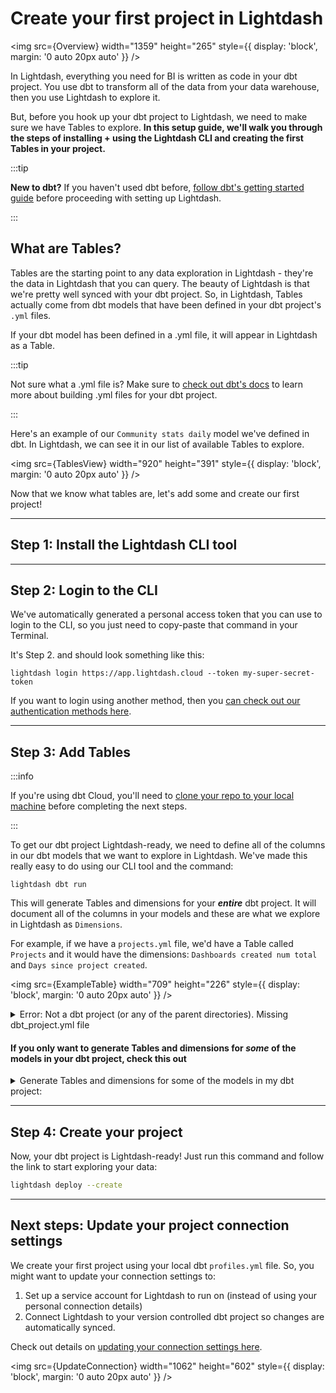 
# Create your first project in Lightdash

<img
    src={Overview}
    width="1359"
    height="265"
    style={{ display: 'block', margin: '0 auto 20px auto' }}
/>

In Lightdash, everything you need for BI is written as code in your dbt project. You use dbt to transform all of the data from your data warehouse, then you use Lightdash to explore it.

But, before you hook up your dbt project to Lightdash, we need to make sure we have Tables to explore. **In this setup guide, we'll walk you through the steps of installing + using the Lightdash CLI and creating the first Tables in your project.**

:::tip

**New to dbt?** If you haven't used dbt before, [follow dbt's getting started guide](https://docs.getdbt.com/tutorial/setting-up)
before proceeding with setting up Lightdash.

:::

## What are Tables?

Tables are the starting point to any data exploration in Lightdash - they're the data in Lightdash that you can query. The beauty of Lightdash is that we're pretty well synced with your dbt project. So, in Lightdash, Tables actually come from dbt models that have been defined in your dbt project's `.yml` files.

If your dbt model has been defined in a .yml file, it will appear in Lightdash as a Table.

:::tip

Not sure what a .yml file is? Make sure to [check out dbt's docs](https://docs.getdbt.com/reference/configs-and-properties) to learn more about building .yml files for your dbt project.

:::

Here's an example of our `Community stats daily` model we've defined in dbt. In Lightdash, we can see it in our list of available Tables to explore.

<img
    src={TablesView}
    width="920"
    height="391"
    style={{ display: 'block', margin: '0 auto 20px auto' }}
/>

Now that we know what tables are, let's add some and create our first project!

---

## Step 1: Install the Lightdash CLI tool

<HowToInstallTheLightdashCli />

---

## Step 2: Login to the CLI

We've automatically generated a personal access token that you can use to login to the CLI, so you just need to copy-paste that command in your Terminal.

It's Step 2. and should look something like this:

```shell
lightdash login https://app.lightdash.cloud --token my-super-secret-token
```

If you want to login using another method, then you [can check out our authentication methods here](/guides/cli/cli-authentication.mdx).

---

## Step 3: Add Tables

:::info

If you're using dbt Cloud, you'll need to [clone your repo to your local machine](https://docs.github.com/en/repositories/creating-and-managing-repositories/cloning-a-repository) before completing the next steps.

:::

To get our dbt project Lightdash-ready, we need to define all of the columns in our dbt models that we want to explore in Lightdash. We've made this really easy to do using our CLI tool and the command:

```shell
lightdash dbt run
```

This will generate Tables and dimensions for your **_entire_** dbt project. It will document all of the columns in your models and these are what we explore in Lightdash as `Dimensions`.

For example, if we have a `projects.yml` file, we'd have a Table called `Projects` and it would have the dimensions: `Dashboards created num total` and `Days since project created`.

<img
    src={ExampleTable}
    width="709"
    height="226"
    style={{ display: 'block', margin: '0 auto 20px auto' }}
/>

<details>
    <summary>
        Error: Not a dbt project (or any of the parent directories). Missing
        dbt_project.yml file
    </summary>
    Make sure that you're in your dbt project folder before you try doing `lightdash
    dbt run`! Otherwise, you'll run into this error.
</details>

#### If you only want to generate Tables and dimensions for **_some_** of the models in your dbt project, check this out

<details>
  <summary>Generate Tables and dimensions for some of the models in my dbt project:</summary>
  There may be a specific set of models that you want to start out with as Tables in Lightdash. If this is the case, we recommend [using dbt's `tags`](https://docs.getdbt.com/reference/resource-configs/tags) to tag these models. You can use sets of existing tags, or you can create a new Lightdash-specific tag. Something like this:

```yaml
{{
  config(
    materialized='table',
    tags=['lightdash']
  )
}}
```

The `lightdash dbt run` command supports dbt model selection syntax to generate .yml files for a group of models. This means you can use tags or other model selection syntax to specify which models you want to generate dimensions for in your dbt project.

```shell
lightdash dbt run -s tag:lightdash # all models with the lightdash tag
lightdash dbt run -s payments  # just payments
lightdash dbt run -s payments+ # payments and all children
lightdash dbt run -s +payments # payments and all parents
lightdash dbt run -s payments+ +customers tag:lightdash # mix and match
```

</details>

---

## Step 4: Create your project

Now, your dbt project is Lightdash-ready! Just run this command and follow the link to start exploring your data:

```bash
lightdash deploy --create
```

---

## Next steps: Update your project connection settings

We create your first project using your local dbt `profiles.yml` file. So, you might want to update your connection settings to:

1. Set up a service account for Lightdash to run on (instead of using your personal connection details)
2. Connect Lightdash to your version controlled dbt project so changes are automatically synced.

Check out details on [updating your connection settings here](/get-started/setup-lightdash/connect-project.mdx).

<img
    src={UpdateConnection}
    width="1062"
    height="602"
    style={{ display: 'block', margin: '0 auto 20px auto' }}
/>
